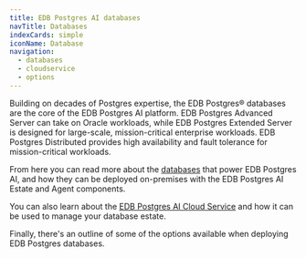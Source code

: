 ```yaml
---
title: EDB Postgres AI databases
navTitle: Databases
indexCards: simple
iconName: Database
navigation:
  - databases
  - cloudservice
  - options
---
```


Building on decades of Postgres expertise, the EDB Postgres® databases are the core of the EDB Postgres AI platform. EDB Postgres Advanced Server can take on Oracle workloads, while EDB Postgres Extended Server is designed for large-scale, mission-critical enterprise workloads. EDB Postgres Distributed provides high availability and fault tolerance for mission-critical workloads.

From here you can read more about the [databases](databases) that power EDB Postgres AI, and how they can be deployed on-premises with the EDB Postgres AI Estate and Agent components. 

You can also learn about the [EDB Postgres AI Cloud Service](cloudservice) and how it can be used to manage your database estate.

Finally, there's an outline of some of the options available when deploying EDB Postgres databases.

